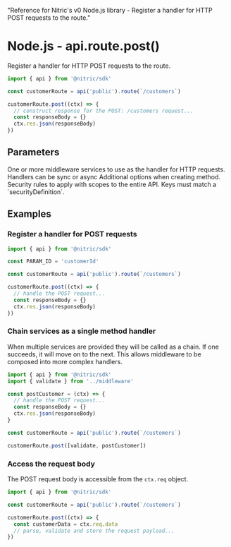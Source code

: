   "Reference for Nitric's v0 Node.js library - Register a handler for HTTP POST requests to the route."

# Node.js - api.route.post()

Register a handler for HTTP POST requests to the route.

```javascript
import { api } from '@nitric/sdk'

const customerRoute = api('public').route(`/customers`)

customerRoute.post((ctx) => {
  // construct response for the POST: /customers request...
  const responseBody = {}
  ctx.res.json(responseBody)
})
```

## Parameters

<Properties>
  <Property name="middleware" required type="HttpMiddleware | HttpMiddleware[]">
    One or more middleware services to use as the handler for HTTP requests.
    Handlers can be sync or async
  </Property>
  <Property name="opts" type="object">
    Additional options when creating method.
    <Properties nested>
      <Property name="security" type="map<string, string[]>">
        Security rules to apply with scopes to the entire API. Keys must match a
        `securityDefinition`.
      </Property>
    </Properties>
  </Property>
</Properties>

## Examples

### Register a handler for POST requests

```javascript
import { api } from '@nitric/sdk'

const PARAM_ID = 'customerId'

const customerRoute = api('public').route(`/customers`)

customerRoute.post((ctx) => {
  // handle the POST request...
  const responseBody = {}
  ctx.res.json(responseBody)
})
```

### Chain services as a single method handler

When multiple services are provided they will be called as a chain. If one succeeds, it will move on to the next. This allows middleware to be composed into more complex handlers.

```javascript
import { api } from '@nitric/sdk'
import { validate } from '../middleware'

const postCustomer = (ctx) => {
  // handle the POST request...
  const responseBody = {}
  ctx.res.json(responseBody)
}

const customerRoute = api('public').route(`/customers`)

customerRoute.post([validate, postCustomer])
```

### Access the request body

The POST request body is accessible from the `ctx.req` object.

```javascript
import { api } from '@nitric/sdk'

const customerRoute = api('public').route(`/customers`)

customerRoute.post((ctx) => {
  const customerData = ctx.req.data
  // parse, validate and store the request payload...
})
```
